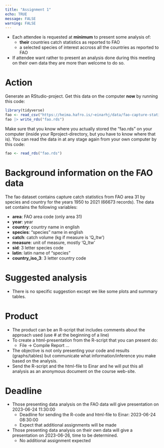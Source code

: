 ```yaml
---
title: "Assignment 1"
echo: TRUE
message: FALSE
warning: FALSE
---
```


* Each attendee is requested at **minimum** to present some analysis of:
  * **their** countries catch statistics as reported to FAO
  * a selected species of interest accross all the countries as reported to FAO
* If attendee want rather to present an analysis done during this meeting on their own data they are more than welcome to do so.

# Action

Generate an RStudio-project. Get this data on the computer **now** by running this code:

```r
library(tidyverse)
fao <- read_csv("https://heima.hafro.is/~einarhj/data/fao-capture-statistics_area31.csv")
fao |> write_rds("fao.rds")
```

Make sure that you know where you actually stored the "fao.rds" on your computer (inside your Rproject-directory, but you have to know where that is). You can read the data in at any stage again from your own computer by this code:

```r
fao <- read_rds("fao.rds")
```

# Background information on the FAO data

The fao dataset contains capture catch statistics from FAO area 31 by species and country for the years 1950 to 2021 (66673 records). The data set contains the following variables:

-   **area**: FAO area code (only area 31)
-   **year**: year
-   **country**: country name in english
-   **species**: "species" name in english
-   **catch**: catch volume (kg if measure is 'Q_ltw')
-   **measure**: unit of measure, mostly 'Q_ltw'
-   **sid**: 3 letter species code
-   **latin**: latin name of "species"
-   **country_iso_3**: 3 letter country code

# Suggested analysis

* There is no specific suggestion except we like some plots and summary tables.

# Product

* The product can be an R-script that includes comments about the approach used (use # at the beginning of a line)
* To create a html-presentation from the R-script that you can present do:
  * File -> Compile Report ...
* The objective is not only presenting your code and results (graphs/tables) but communicate what information/inference you make based on the analysis.
* Send the R-script and the html-file to Einar and he will put this all analysis as an anonymous document on the course web-site.

# Deadline

* Those presenting data analysis on the FAO data will give presentation on 2023-06-24 11:30:00
  * Deadline for sending the R-code and html-file to Einar: 2023-06-24 08:30:00
  * Expect that additional assignments will be made
* Those presenting data analysis on their own data will give a presentation on 2023-06-26, time to be determined.
  * No additional assignment expected
